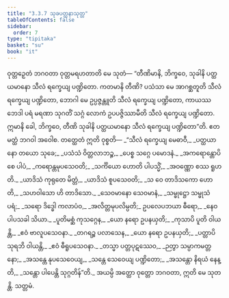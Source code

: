 ```yaml
---
title: "3.3.7 သုခပတ္ထနာသုတ္တ"
tableOfContents: false
sidebar:
  order: 7
type: "tipitaka"
basket: "su"
book: "it"
---
```



<DynamicBreadcrumb />

<Division number="76" book="it" e="ch" v="18" p="241">

<Paragraph number="499" book="it">
ဝုတ္တဉှေတံ ဘဂဝတာ ဝုတ္တမရဟတာတိ မေ သုတံ—
</Paragraph>

<Paragraph number="500" book="it">
“တီဏိမာနိ, ဘိက္ခဝေ, သုခါနိ ပတ္ထယမာနော သီလံ ရက္ခေယျ ပဏ္ဍိတော. ကတမာနိ တီဏိ? ပသံသာ မေ အာဂစ္ဆတူတိ သီလံ ရက္ခေယျ ပဏ္ဍိတော, ဘောဂါ မေ ဥပ္ပဇ္ဇန္တူတိ သီလံ ရက္ခေယျ ပဏ္ဍိတော, ကာယဿ ဘေဒါ ပရံ မရဏာ သုဂတိံ သဂ္ဂံ လောကံ ဥပပဇ္ဇိဿာမီတိ သီလံ ရက္ခေယျ ပဏ္ဍိတော. ဣမာနိ ခေါ, ဘိက္ခဝေ, တီဏိ သုခါနိ ပတ္ထယမာနော သီလံ ရက္ခေယျ ပဏ္ဍိတော”တိ. ဧတမတ္ထံ ဘဂဝါ အဝေါစ. တတ္ထေတံ ဣတိ ဝုစ္စတိ—
</Paragraph>

<Paragraph number="501" type="verses" book="it">
_“သီလံ ရက္ခေယျ မေဓာဝီ,_  
_ပတ္ထယာနော တယော သုခေ;_  
_ပသံသံ ဝိတ္တလာဘဉ္စ,_  
_ပေစ္စ သဂ္ဂေ ပမောဒနံ._  

</Paragraph>

<Paragraph number="502" type="verses" book="it">
_အကရောန္တောပိ စေ ပါပံ,_  
_ကရောန္တမုပသေဝတိ;_  
_သင်္ကိယော ဟောတိ ပါပသ္မိံ,_  
_အဝဏ္ဏော စဿ ရူဟတိ._  

</Paragraph>

<Paragraph number="503" type="verses" book="it">
_ယာဒိသံ ကုရုတေ မိတ္တံ,_  
_ယာဒိသံ စူပသေဝတိ;_  
_သ ဝေ တာဒိသကော ဟောတိ,_  
_သဟဝါသော ဟိ တာဒိသော._  

</Paragraph>

<Paragraph number="504" type="verses" book="it">
_သေဝမာနော သေဝမာနံ,_  
_သမ္ဖုဋ္ဌော သမ္ဖုသံ ပရံ;_  
_သရော ဒိဒ္ဓေါ ကလာပံဝ,_  
_အလိတ္တမုပလိမ္ပတိ;_  
ဥပလေပဘယာ ဓီရော,_  
_နေဝ ပါပသခါ သိယာ._  

</Paragraph>

<Paragraph number="505" type="verses" book="it">
_ပူတိမစ္ဆံ ကုသဂ္ဂေန,_  
_ယော နရော ဥပနယှတိ;_  
_ကုသာပိ ပူတိ ဝါယန္တိ,_  
_ဧဝံ ဗာလူပသေဝနာ._  

</Paragraph>

<Paragraph number="506" type="verses" book="it">
_တဂရဉ္စ ပလာသေန,_  
_ယော နရော ဥပနယှတိ;_  
_ပတ္တာပိ သုရဘိ ဝါယန္တိ,_  
_ဧဝံ ဓီရူပသေဝနာ._  

</Paragraph>

<Paragraph number="507" type="verses" book="it">
_တသ္မာ ပတ္တပုဋဿေဝ,_  
_ဉတွာ သမ္ပာကမတ္တနော;_  
_အသန္တေ နုပသေဝေယျ,_  
_သန္တေ သေဝေယျ ပဏ္ဍိတော;_  
_အသန္တော နိရယံ နေန္တိ,_  
_သန္တော ပါပေန္တိ သုဂ္ဂတိန်”တိ._  

</Paragraph>

<Paragraph number="508" book="it">
အယမ္ပိ အတ္ထော ဝုတ္တော ဘဂဝတာ, ဣတိ မေ သုတန္တိ.

</Paragraph>
</Division>

<Paragraph number="509" type="center" book="it">
သတ္တမံ.
</Paragraph>